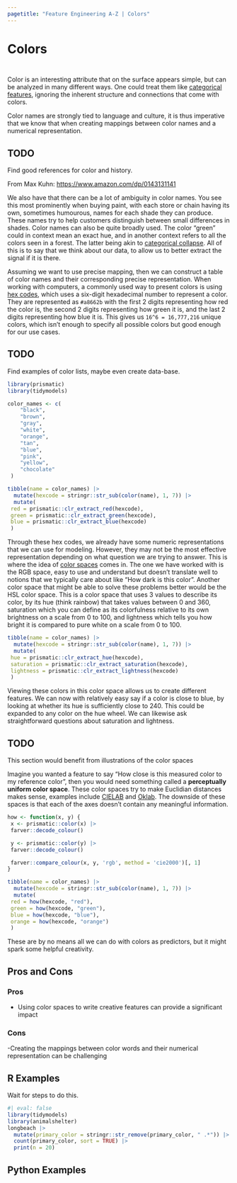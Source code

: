 ```yaml
---
pagetitle: "Feature Engineering A-Z | Colors"
---
```


# Colors {#sec-miscellaneous-color}

::: {style="visibility: hidden; height: 0px;"}
## Colors
:::

Color is an interesting attribute that on the surface appears simple,
but can be analyzed in many different ways.
One could treat them like [categorical features](categorical.qmd),
ignoring the inherent structure and connections that come with colors.

Color names are strongly tied to language and culture,
it is thus imperative that we know that when creating mappings between color names and a numerical representation.

::: callout-caution
# TODO

Find good references for color and history.

From Max Kuhn: <https://www.amazon.com/dp/0143131141>
:::

We also have that there can be a lot of ambiguity in color names.
You see this most prominently when buying paint,
with each store or chain having its own,
sometimes humourous,
names for each shade they can produce.
These names try to help customers distinguish between small differences in shades.
Color names can also be quite broadly used.
The color "green" could in context mean an exact hue,
and in another context refers to all the colors seen in a forest.
The latter being akin to [categorical collapse](categorical-collapse.qmd).
All of this is to say that we think about our data,
to allow us to better extract the signal if it is there. 

Assuming we want to use precise mapping,
then we can construct a table of color names and their corresponding precise representation.
When working with computers,
a commonly used way to present colors is using [hex codes](https://en.wikipedia.org/wiki/Web_colors),
which uses a six-digit hexadecimal number to represent a color.
They are represented as `#a8662b` with the first 2 digits representing how red the color is, 
the second 2 digits representing how green it is,
and the last 2 digits representing how blue it is.
This gives us `16^6 = 16,777,216` unique colors, 
which isn't enough to specify all possible colors but good enough for our use cases.

::: callout-caution
# TODO

Find examples of color lists, maybe even create data-base.
:::

```r
library(prismatic)
library(tidymodels)

color_names <- c(
    "black",
    "brown",
    "gray",
    "white",
    "orange",
    "tan",
    "blue",
    "pink",
    "yellow",
    "chocolate"
 )

tibble(name = color_names) |>
  mutate(hexcode = stringr::str_sub(color(name), 1, 7)) |>
  mutate(
 red = prismatic::clr_extract_red(hexcode),
 green = prismatic::clr_extract_green(hexcode),
 blue = prismatic::clr_extract_blue(hexcode)
 )
```

Through these hex codes, we already have some numeric representations that we can use for modeling.
However, they may not be the most effective representation depending on what question we are trying to answer.
This is where the idea of [color spaces](https://developer.mozilla.org/en-US/docs/Glossary/Color_space) comes in.
The one we have worked with is the RGB space,
easy to use and understand but doesn't translate well to notions that we typically care about like "How dark is this color".
Another color space that might be able to solve these problems better would be the HSL color space.
This is a color space that uses 3 values to describe its color,
by its hue (think rainbow) that takes values between 0 and 360,
saturation which you can define as its colorfulness relative to its own brightness on a scale from 0 to 100,
and lightness which tells you how bright it is compared to pure white on a scale from 0 to 100.

```r
tibble(name = color_names) |>
  mutate(hexcode = stringr::str_sub(color(name), 1, 7)) |>
  mutate(
 hue = prismatic::clr_extract_hue(hexcode),
 saturation = prismatic::clr_extract_saturation(hexcode),
 lightness = prismatic::clr_extract_lightness(hexcode)
 )
```

Viewing these colors in this color space allows us to create different features.
We can now with relatively easy say if a color is close to blue,
by looking at whether its hue is sufficiently close to 240.
This could be expanded to any color on the hue wheel. 
We can likewise ask straightforward questions about saturation and lightness.

::: callout-caution
# TODO

This section would benefit from illustrations of the color spaces
:::

Imagine you wanted a feature to say "How close is this measured color to my reference color",
then you would need something called a **perceptually uniform color space**.
These color spaces try to make Euclidian distances makes sense,
examples include [CIELAB](https://en.wikipedia.org/wiki/CIELAB_color_space) and [Oklab](https://bottosson.github.io/posts/oklab/).
The downside of these spaces is that each of the axes doesn't contain any meaningful information.

```r
how <- function(x, y) {
 x <- prismatic::color(x) |>
 farver::decode_colour()

 y <- prismatic::color(y) |>
 farver::decode_colour()

 farver::compare_colour(x, y, 'rgb', method = 'cie2000')[, 1]
}

tibble(name = color_names) |>
  mutate(hexcode = stringr::str_sub(color(name), 1, 7)) |>
  mutate(
 red = how(hexcode, "red"),
 green = how(hexcode, "green"),
 blue = how(hexcode, "blue"),
 orange = how(hexcode, "orange")
 )
```

These are by no means all we can do with colors as predictors,
but it might spark some helpful creativity.

## Pros and Cons

### Pros

- Using color spaces to write creative features can provide a significant impact

### Cons

-Creating the mappings between color words and their numerical representation can be challenging

## R Examples

Wait for steps to do this.

```r
#| eval: false
library(tidymodels)
library(animalshelter)
longbeach |>
  mutate(primary_color = stringr::str_remove(primary_color, " .*")) |>
  count(primary_color, sort = TRUE) |>
  print(n = 20)
```

## Python Examples

